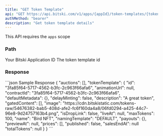```yaml
---
title: "GET Token Template"
api: "GET https://api.bitski.com/v1/apps/{appId}/token-templates/{tokenTemplateId}"
authMethod: "bearer"
description: "Get token template details"
---
```


<Note>This API requires the `apps` scope</Note>

### Path

<ParamField path="appId" type="string" required>
  Your Bitski Application ID
</ParamField>

<ParamField path="tokenTemplateId" type="string" required>
  The token template id
</ParamField>

### Response

<ResponseField name="tokenTemplate" type="Token Template object" required>
  <Expandable title="properties">
    <ResponseField name="id" type="string" required/>
    <ResponseField name="name" type="string"/>
    <ResponseField name="animationUrl" type="string"/>
    <ResponseField name="contractId" type="string" required/>
    <ResponseField name="defaultMetadata" type="object" required/>
    <ResponseField name="delayMinting" type="boolean" required/>
    <ResponseField name="description" type="string" required/>
    <ResponseField name="gatedContent" type="array of objects" required/>
    <ResponseField name="image" type="string"/>
    <ResponseField name="isDroplink" type="boolean" required/>
    <ResponseField name="liveAt" type="date"/>
    <ResponseField name="maxTokens" type="number" required/>
    <ResponseField name="namingTemplate" type="string" required/>
    <ResponseField name="payouts" type="object" required/>
    <ResponseField name="previewAt" type="date" />
    <ResponseField name="prices" type="array of object" required/>
    <ResponseField name="published" type="boolean" required/>
    <ResponseField name="salesEndAt" type="date" />
    <ResponseField name="totalTokens" type="number" />
  </Expandable>
</ResponseField>

<ResponseExample>
```json Sample Response
{
  "auctions": [],
  "tokenTemplate": {
    "id": "3fa85f64-5717-4562-b3fc-2c963f66afa6",
    "animationUrl": null,
    "contractId": "3fa85f64-5717-4562-b3fc-2c963f66afa6",
    "defaultMetadata": {},
    "delayMinting": false,
    "description": "A great token",
    "gatedContent": [],
    "image": "https://cdn.bitskistatic.com/tokens-raw/54676382-bab5-408d-afe2-fc6f160da4a8/06fd0294-a425-44c7-96e8-9d24757163b4.png",
    "isDropLink": false,
    "liveAt": null,
    "maxTokens": 100,
    "name": "Bird NFT",
    "namingTemplate": "DEFAULT",
    "payouts": {},
    "previewAt": null,
    "prices": [],
    "published": false,
    "salesEndAt": null
    "totalTokens": null
  }
}
```
</ResponseExample>
